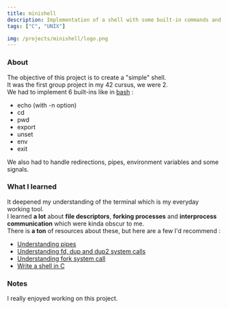 ```yaml
---
title: minishell
description: Implementation of a shell with some built-in commands and the possibility to execute programs, use environment variables, redirections, pipes and more...
tags: ["C", "UNIX"]

img: /projects/minishell/logo.png
---
```


### About

The objective of this project is to create a "simple" shell. <br />
It was the first group project in my 42 cursus, we were 2. <br />
We had to implement 6 built-ins like in [bash](<https://en.wikipedia.org/wiki/Bash_(Unix_shell)>) :

- echo (with -n option)
- cd
- pwd
- export
- unset
- env
- exit

We also had to handle redirections, pipes, environment variables and some signals.

### What I learned

It deepened my understanding of the terminal which is my everyday working tool.<br />
I learned **a lot** about **file descriptors**, **forking processes** and **interprocess communication** which were kinda obscur to me. <br />
There is **a ton** of resources about these, but here are a few I'd recommend :

- [Understanding pipes](https://www.youtube.com/watch?v=uHH7nHkgZ4w)
- [Understanding fd, dup and dup2 system calls](https://www.youtube.com/watch?v=EqndHT606Tw)
- [Understanding fork system call](https://www.youtube.com/watch?v=xVSPv-9x3gk)
- [Write a shell in C](https://brennan.io/2015/01/16/write-a-shell-in-c/)

### Notes

I really enjoyed working on this project.
